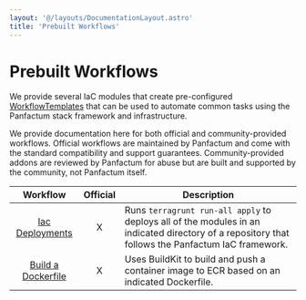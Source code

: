 ```yaml
---
layout: '@/layouts/DocumentationLayout.astro'
title: 'Prebuilt Workflows'
---
```


# Prebuilt Workflows

We provide several IaC modules that create pre-configured [WorkflowTemplates](https://argo-workflows.readthedocs.io/en/latest/workflow-templates/)
that can be used to automate common tasks using the Panfactum stack framework and infrastructure.

We provide documentation here for both official and community-provided workflows. Official workflows are maintained by
Panfactum and come with the standard compatibility and support guarantees. Community-provided addons are reviewed
by Panfactum for abuse but are built and supported by the community, not Panfactum itself.

|                                                 Workflow                                                 | Official | Description                                                                                                                                       |
| :------------------------------------------------------------------------------------------------------: | :------: | ------------------------------------------------------------------------------------------------------------------------------------------------- |
|      [Iac Deployments](/docs/edge/reference/infrastructure-modules/submodule/workflow/wf_tf_deploy)      |    X     | Runs `terragrunt run-all apply` to deploys all of the modules in an indicated directory of a repository that follows the Panfactum IaC framework. |
| [Build a Dockerfile](/docs/edge/reference/infrastructure-modules/submodule/workflow/wf_dockerfile_build) |    X     | Uses BuildKit to build and push a container image to ECR based on an indicated Dockerfile.                                                        |

